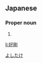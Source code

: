 ==Japanese==
{{ja-kanjitab|好|剛}}

===Proper noun===
{{ja-pos|proper|よしたけ}}

# {{given name|male|lang=ja}}

[[Category:Japanese male given names|よしたけ]]

[[li:好剛]]